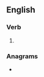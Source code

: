 ==English==

===Verb===
{{head|en|verb form}}

# {{en-past of|mop}}

===Anagrams===
* {{anagrams|en|a=demopp|pomped}}